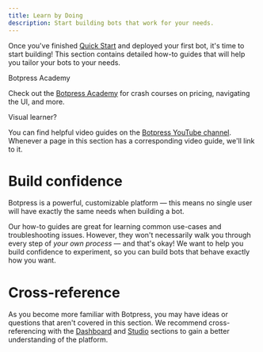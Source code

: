 ```yaml
---
title: Learn by Doing
description: Start building bots that work for your needs.
---
```


Once you've finished [Quick Start](/guides/quick-start) and deployed your first bot, it's time to start building! This section contains detailed how-to guides that will help you tailor your bots to your needs.

<Tip>
Botpress Academy

Check out the [Botpress Academy](https://botpress.com/academy) for crash courses on pricing, navigating the UI, and more.
</Tip>

<Note>
Visual learner?

You can find helpful video guides on the [Botpress YouTube channel](https://www.youtube.com/@Botpress). Whenever a page in this section has a corresponding video guide, we'll link to it.
</Note>

# Build confidence

Botpress is a powerful, customizable platform — this means no single user will have exactly the same needs when building a bot.

Our how-to guides are great for learning common use-cases and troubleshooting issues. However, they won't necessarily walk you through every step of _your own process_ — and that's okay! We want to help you build confidence to experiment, so you can build bots that behave exactly how you want.

# Cross-reference

As you become more familiar with Botpress, you may have ideas or questions that aren't covered in this section. We recommend cross-referencing with the [Dashboard](/guides/dashboard/workspace/introduction) and [Studio](/guides/studio/interface/introduction) sections to gain a better understanding of the platform.
